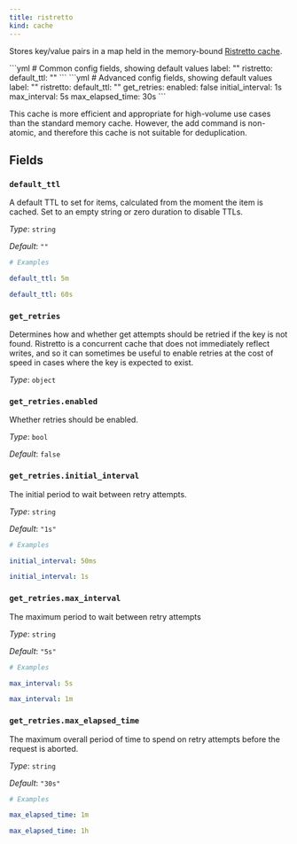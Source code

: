 ```yaml
---
title: ristretto
kind: cache
---
```


Stores key/value pairs in a map held in the memory-bound [Ristretto cache](https://github.com/dgraph-io/ristretto).


<Tabs>
<TabItem label="Common">
```yml
# Common config fields, showing default values
label: ""
ristretto:
  default_ttl: ""
```
</TabItem>
<TabItem label="Advanced">
```yml
# Advanced config fields, showing default values
label: ""
ristretto:
  default_ttl: ""
  get_retries:
    enabled: false
    initial_interval: 1s
    max_interval: 5s
    max_elapsed_time: 30s
```
</TabItem>
</Tabs>

This cache is more efficient and appropriate for high-volume use cases than the standard memory cache. However, the add command is non-atomic, and therefore this cache is not suitable for deduplication.

## Fields

### `default_ttl`

A default TTL to set for items, calculated from the moment the item is cached. Set to an empty string or zero duration to disable TTLs.


*Type*: `string`

*Default*: `""`

```yml
# Examples

default_ttl: 5m

default_ttl: 60s
```

### `get_retries`

Determines how and whether get attempts should be retried if the key is not found. Ristretto is a concurrent cache that does not immediately reflect writes, and so it can sometimes be useful to enable retries at the cost of speed in cases where the key is expected to exist.


*Type*: `object`


### `get_retries.enabled`

Whether retries should be enabled.


*Type*: `bool`

*Default*: `false`

### `get_retries.initial_interval`

The initial period to wait between retry attempts.


*Type*: `string`

*Default*: `"1s"`

```yml
# Examples

initial_interval: 50ms

initial_interval: 1s
```

### `get_retries.max_interval`

The maximum period to wait between retry attempts


*Type*: `string`

*Default*: `"5s"`

```yml
# Examples

max_interval: 5s

max_interval: 1m
```

### `get_retries.max_elapsed_time`

The maximum overall period of time to spend on retry attempts before the request is aborted.


*Type*: `string`

*Default*: `"30s"`

```yml
# Examples

max_elapsed_time: 1m

max_elapsed_time: 1h
```


